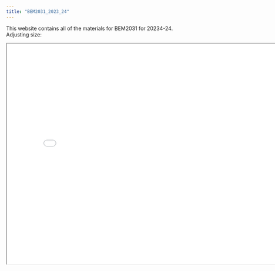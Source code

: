 ```yaml
---
title: "BEM2031_2023_24"
---
```


This website contains all of the materials for BEM2031 for 20234-24.
Adjusting size:

<iframe height=600 width=800 src="quarto_2023_4/images/welcome.png">

</iframe>